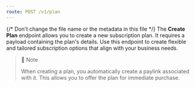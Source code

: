 ```yaml
---
route: POST /v1/plan
---
```


{/* Don't change the file name or the metadata in this file */}
The **Create Plan** endpoint allows you to create a new subscription plan. It requires a payload containing the plan's details. Use this endpoint to create flexible and tailored subscription options that align with your business needs.

> 📘 Note
> 
> When creating a plan, you automatically create a paylink associated with it. This allows you to offer the plan for immediate purchase.


